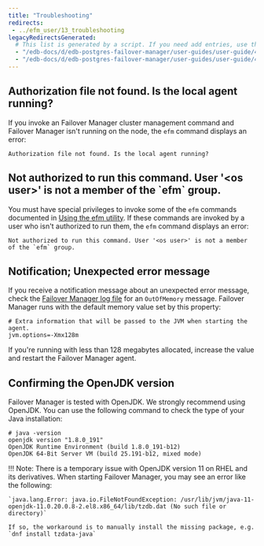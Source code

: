 ```yaml
---
title: "Troubleshooting"
redirects:
 - ../efm_user/13_troubleshooting
legacyRedirectsGenerated:
  # This list is generated by a script. If you need add entries, use the `legacyRedirects` key.
  - "/edb-docs/d/edb-postgres-failover-manager/user-guides/user-guide/4.0/troubleshooting.html"
  - "/edb-docs/d/edb-postgres-failover-manager/user-guides/user-guide/4.1/troubleshooting.html"
---
```


<div id="troubleshooting" class="registered_link"></div>

## Authorization file not found. Is the local agent running?

If you invoke an Failover Manager cluster management command and Failover Manager isn't running on the node, the `efm` command displays an error:

```text
Authorization file not found. Is the local agent running?
```

## Not authorized to run this command. User '&lt;os user&gt;' is not a member of the \`efm\` group.

You must have special privileges to invoke some of the `efm` commands documented in [Using the efm utility](07_using_efm_utility/#using_efm_utility). If these commands are invoked by a user who isn't authorized to run them, the `efm` command displays an error:

```text
Not authorized to run this command. User '<os user>' is not a member of the `efm` group.
```

## Notification; Unexpected error message

If you receive a notification message about an unexpected error message, check the [Failover Manager log file](09_controlling_logging/#controlling_logging) for an `OutOfMemory` message. Failover Manager runs with the default memory value set by this property:

```text
# Extra information that will be passed to the JVM when starting the agent.
jvm.options=-Xmx128m
```

If you're running with less than 128 megabytes allocated, increase the value and restart the Failover Manager agent.

## Confirming the OpenJDK version

Failover Manager is tested with OpenJDK. We strongly recommend using OpenJDK. You can use the following command to check the type of your Java installation:

```shell
# java -version
openjdk version "1.8.0_191"
OpenJDK Runtime Environment (build 1.8.0_191-b12)
OpenJDK 64-Bit Server VM (build 25.191-b12, mixed mode)
```
!!! Note:
    There is a temporary issue with OpenJDK version 11 on RHEL and its derivatives. When starting Failover Manager, you may see an error like the following:

    `java.lang.Error: java.io.FileNotFoundException: /usr/lib/jvm/java-11-openjdk-11.0.20.0.8-2.el8.x86_64/lib/tzdb.dat (No such file or directory)`

    If so, the workaround is to manually install the missing package, e.g. `dnf install tzdata-java`
